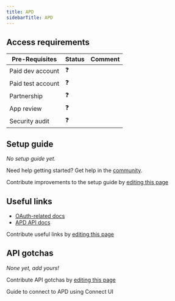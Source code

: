 ```yaml
---
title: APD
sidebarTitle: APD
---
```



<Overview />
<PreBuiltTooling />
<PreBuiltUseCases />

## Access requirements
| Pre-Requisites | Status | Comment|
| - | - | - |
| Paid dev account | ❓ |  |
| Paid test account | ❓ |  |
| Partnership | ❓ | |
| App review | ❓ |  |
| Security audit | ❓ | |


## Setup guide

_No setup guide yet._

<Tip>Need help getting started? Get help in the [community](https://nango.dev/slack).</Tip>

<Note>Contribute improvements to the setup guide by [editing this page](https://github.com/nangohq/nango/tree/master/docs-v2/integrations/all/adp.mdx)</Note>


## Useful links

-   [OAuth-related docs](https://developers.adp.com/guides/adp-marketplace-integration-guides/auth-process-data-connector-apps/chapter/2)
-   [APD API docs](https://developers.adp.com/build/api-explorer)

<Note>Contribute useful links by [editing this page](https://github.com/nangohq/nango/tree/master/docs-v2/integrations/all/adp.mdx)</Note>

## API gotchas

_None yet, add yours!_

<Note>Contribute API gotchas by [editing this page](https://github.com/nangohq/nango/tree/master/docs-v2/integrations/all/adp.mdx)</Note>


<Card title="Connect to APD" icon="link" href="/integrations/all/adp/connect" horizontal>
  Guide to connect to APD using Connect UI
</Card>
